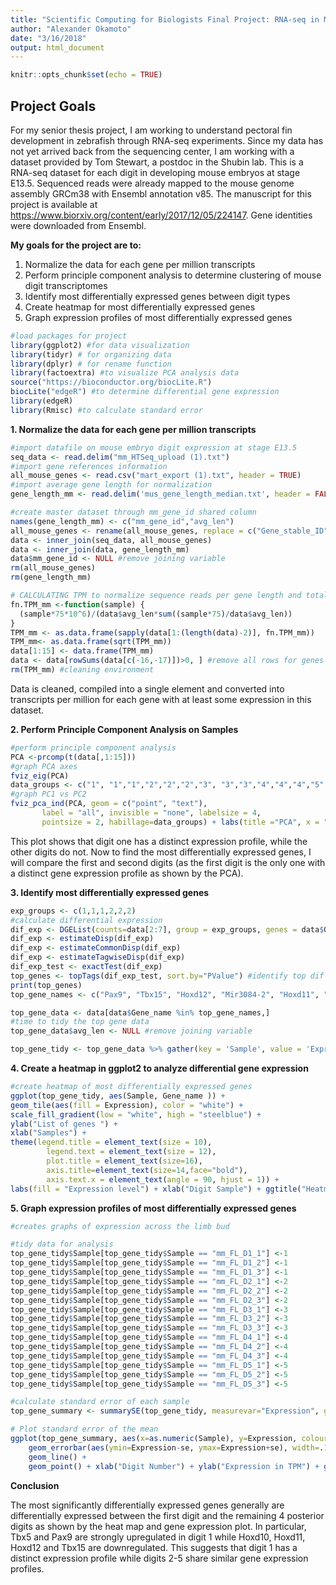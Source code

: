```yaml
---
title: "Scientific Computing for Biologists Final Project: RNA-seq in Mouse Digits"
author: "Alexander Okamoto"
date: "3/16/2018"
output: html_document
---
```


```r
knitr::opts_chunk$set(echo = TRUE)
```

## Project Goals

For my senior thesis project, I am working to understand pectoral fin development in zebrafish through RNA-seq experiments. Since my data has not yet arrived back from the sequencing center, I am working with a dataset provided by Tom Stewart, a postdoc in the Shubin lab. This is a RNA-seq dataset for each digit in developing mouse embryos at stage E13.5. Sequenced reads were already mapped to the mouse genome assembly GRCm38 with Ensembl annotation v85. The manuscript for this project is available at <https://www.biorxiv.org/content/early/2017/12/05/224147>. Gene identities were downloaded from Ensembl.

**My goals for the project are to:**

1. Normalize the data for each gene per million transcripts
2. Perform principle component analysis to determine clustering of mouse digit transcriptomes
3. Identify most differentially expressed genes between digit types
4. Create heatmap for most differentially expressed genes
5. Graph expression profiles of most differentially expressed genes


```r
#load packages for project
library(ggplot2) #for data visualization
library(tidyr) # for organizing data 
library(dplyr) # for rename function
library(factoextra) #to visualize PCA analysis data
source("https://bioconductor.org/biocLite.R")
biocLite("edgeR") #to determine differential gene expression
library(edgeR)
library(Rmisc) #to calculate standard error
```
**1. Normalize the data for each gene per million transcripts**

```r
#import datafile on mouse embryo digit expression at stage E13.5
seq_data <- read.delim("mm_HTSeq_upload (1).txt")
#import gene references information
all_mouse_genes <- read.csv("mart_export (1).txt", header = TRUE)
#import average gene length for normalization
gene_length_mm <- read.delim('mus_gene_length_median.txt', header = FALSE)

#create master dataset through mm_gene_id shared column
names(gene_length_mm) <- c("mm_gene_id","avg_len")
all_mouse_genes <- rename(all_mouse_genes, replace = c("Gene_stable_ID"="mm_gene_id"))
data <- inner_join(seq_data, all_mouse_genes)
data <- inner_join(data, gene_length_mm)
data$mm_gene_id <- NULL #remove joining variable
rm(all_mouse_genes) 
rm(gene_length_mm)
```

```r
# CALCULATING TPM to normalize sequence reads per gene length and total number of reads 
fn.TPM_mm <-function(sample) {
  (sample*75*10^6)/(data$avg_len*sum((sample*75)/data$avg_len))
}
TPM_mm <- as.data.frame(sapply(data[1:(length(data)-2)], fn.TPM_mm))
TPM_mm<- as.data.frame(sqrt(TPM_mm))
data[1:15] <- data.frame(TPM_mm)
data <- data[rowSums(data[c(-16,-17)])>0, ] #remove all rows for genes that are not expressed in any sample
rm(TPM_mm) #cleaning environment
```
Data is cleaned, compiled into a single element and converted into transcripts per million for each gene with at least some expression in this dataset. 


**2. Perform Principle Component Analysis on Samples**
```r
#perform principle component analysis
PCA <-prcomp(t(data[,1:15]))
#graph PCA axes
fviz_eig(PCA)
data_groups <- c("1", "1","1","2","2","2","3", "3","3","4","4","4","5", "5","5")
#graph PC1 vs PC2
fviz_pca_ind(PCA, geom = c("point", "text"),
       label = "all", invisible = "none", labelsize = 4,
       pointsize = 2, habillage=data_groups) + labs(title ="PCA", x = "PC1", y = "PC2")

```


This plot shows that digit one has a distinct expression profile, while the other digits do not. Now to find the most differentially expressed genes, I will compare the first and second digits (as the first digit is the only one with a distinct gene expression profile as shown by the PCA).

**3. Identify most differentially expressed genes**

```r
exp_groups <- c(1,1,1,2,2,2)
#calculate differential expression
dif_exp <- DGEList(counts=data[2:7], group = exp_groups, genes = data$Gene_name)
dif_exp <- estimateDisp(dif_exp)
dif_exp <- estimateCommonDisp(dif_exp)
dif_exp <- estimateTagwiseDisp(dif_exp)
dif_exp_test <- exactTest(dif_exp)
top_genes <- topTags(dif_exp_test, sort.by="PValue") #identify top dif expressed genes
print(top_genes)
top_gene_names <- c("Pax9", "Tbx15", "Hoxd12", "Mir3084-2", "Hoxd11", "Tbx3os1", "Tbx5", "Hoxd10", "Snord93", "Mir7025") #based on top gene results (lowest PValues)

top_gene_data <- data[data$Gene_name %in% top_gene_names,]
#time to tidy the top gene data
top_gene_data$avg_len <- NULL #remove joining variable

top_gene_tidy <- top_gene_data %>% gather(key = 'Sample', value = 'Expression', mm_FL_D1_1:mm_FL_D5_3)
```
**4. Create a heatmap in ggplot2 to analyze differential gene expression**


```r
#create heatmap of most differentially expressed genes
ggplot(top_gene_tidy, aes(Sample, Gene_name )) +
geom_tile(aes(fill = Expression), color = "white") +
scale_fill_gradient(low = "white", high = "steelblue") +
ylab("List of genes ") +
xlab("Samples") +
theme(legend.title = element_text(size = 10),
        legend.text = element_text(size = 12),
        plot.title = element_text(size=16),
        axis.title=element_text(size=14,face="bold"),
        axis.text.x = element_text(angle = 90, hjust = 1)) +
labs(fill = "Expression level") + xlab("Digit Sample") + ggtitle("Heatmap of Top 10 Differentially Expressed Genes")
```


**5. Graph expression profiles of most differentially expressed genes**
```r

#creates graphs of expression across the limb bud

#tidy data for analysis
top_gene_tidy$Sample[top_gene_tidy$Sample == "mm_FL_D1_1"] <-1
top_gene_tidy$Sample[top_gene_tidy$Sample == "mm_FL_D1_2"] <-1
top_gene_tidy$Sample[top_gene_tidy$Sample == "mm_FL_D1_3"] <-1
top_gene_tidy$Sample[top_gene_tidy$Sample == "mm_FL_D2_1"] <-2
top_gene_tidy$Sample[top_gene_tidy$Sample == "mm_FL_D2_2"] <-2
top_gene_tidy$Sample[top_gene_tidy$Sample == "mm_FL_D2_3"] <-2
top_gene_tidy$Sample[top_gene_tidy$Sample == "mm_FL_D3_1"] <-3
top_gene_tidy$Sample[top_gene_tidy$Sample == "mm_FL_D3_2"] <-3
top_gene_tidy$Sample[top_gene_tidy$Sample == "mm_FL_D3_3"] <-3
top_gene_tidy$Sample[top_gene_tidy$Sample == "mm_FL_D4_1"] <-4
top_gene_tidy$Sample[top_gene_tidy$Sample == "mm_FL_D4_2"] <-4
top_gene_tidy$Sample[top_gene_tidy$Sample == "mm_FL_D4_3"] <-4
top_gene_tidy$Sample[top_gene_tidy$Sample == "mm_FL_D5_1"] <-5
top_gene_tidy$Sample[top_gene_tidy$Sample == "mm_FL_D5_2"] <-5
top_gene_tidy$Sample[top_gene_tidy$Sample == "mm_FL_D5_3"] <-5

#calculate standard error of each sample
top_gene_summary <- summarySE(top_gene_tidy, measurevar="Expression", groupvars=c("Gene_name","Sample"))

# Plot standard error of the mean
ggplot(top_gene_summary, aes(x=as.numeric(Sample), y=Expression, colour=Gene_name)) + 
    geom_errorbar(aes(ymin=Expression-se, ymax=Expression+se), width=.1) +
    geom_line() +
    geom_point() + xlab("Digit Number") + ylab("Expression in TPM") + ggtitle("Expression of 10 differentially expressed genes in the mouse hand")
```

**Conclusion**

The most significantly differentially expressed genes generally are differentially expressed between the first digit and the remaining 4 posterior digits as shown by the heat map and gene expression plot. In particular, Tbx5 and Pax9 are strongly upregulated in digit 1 while Hoxd10, Hoxd11, Hoxd12 and Tbx15 are downregulated. This suggests that digit 1 has a distinct expression profile while digits 2-5 share similar gene expression profiles.
